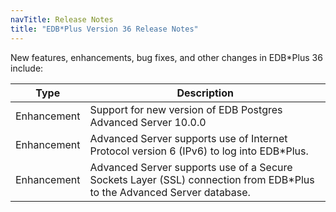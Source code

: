 ```yaml
---
navTitle: Release Notes
title: "EDB*Plus Version 36 Release Notes"
---
```

<div id="release_notes" class="registered_link"></div>

New features, enhancements, bug fixes, and other changes in EDB*Plus 36 include:

| Type        | Description                                                                                                             |
| ----------- | ----------------------------------------------------------------------------------------------------------------------- | 
| Enhancement | Support for new version of EDB Postgres Advanced Server 10.0.0                                                          |
| Enhancement | Advanced Server supports use of Internet Protocol version 6 (IPv6) to log into EDB\*Plus.                               |
| Enhancement | Advanced Server supports use of a Secure Sockets Layer (SSL) connection from EDB\*Plus to the Advanced Server database. |